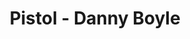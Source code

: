 ---
title: "Pistol - Danny Boyle"
client: "FX | HULU | Disney+"
subtitle: ""
description: "Pistol is a 6-part mini-series written by Craig Pearce and directed by Danny Boyle."
vimeo: "715165404"
banner: 'banner.jpg'
tags: ['film']
---